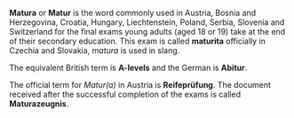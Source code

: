 '''Matura''' or '''Matur''' is the word commonly used in Austria, Bosnia and Herzegovina, Croatia, Hungary, Liechtenstein, Poland, Serbia, Slovenia and Switzerland for the final exams young adults (aged 18 or 19) take at the end of their secondary education. This exam is called '''maturita''' officially in Czechia and Slovakia, ''matura'' is used in slang.

The equivalent British term is '''A-levels''' and the German is '''Abitur'''.

The official term for ''Matur(a)'' in Austria is '''Reifeprüfung'''. The document received after the successful completion of the exams is called '''Maturazeugnis'''.